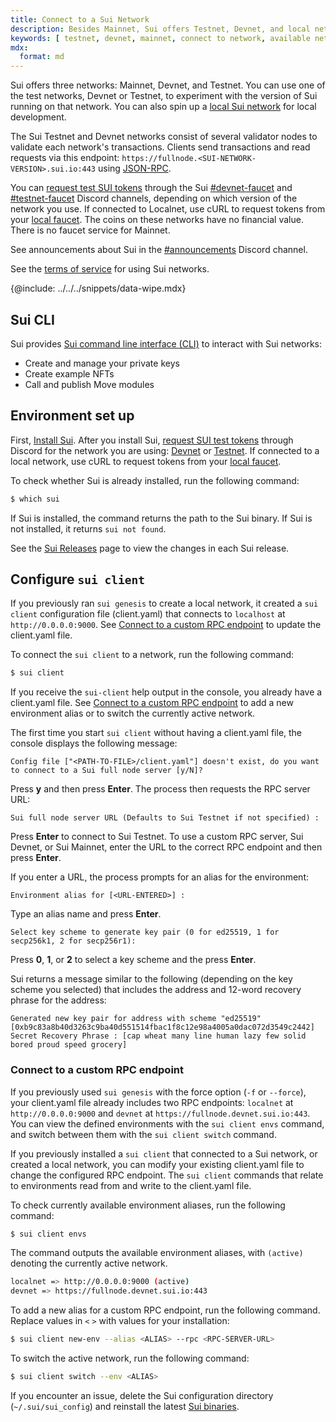 ```yaml
---
title: Connect to a Sui Network
description: Besides Mainnet, Sui offers Testnet, Devnet, and local networks that you can connect to for development. You can also configure a custom RPC endpoint. 
keywords: [ testnet, devnet, mainnet, connect to network, available networks, sui networks, connect to a network, connect to testnet, connect to devnet, connect to mainnet, sui testnet, sui devnet, sui mainnet ]
mdx:
  format: md
---
```


Sui offers three networks: Mainnet, Devnet, and Testnet. You can use one of the test networks, Devnet or Testnet, to experiment with the version of Sui running on that network. You can also spin up a [local Sui network](./local-network.mdx) for local development. 

The Sui Testnet and Devnet networks consist of several validator nodes to validate each network's transactions. Clients send transactions and read requests via this endpoint: `https://fullnode.<SUI-NETWORK-VERSION>.sui.io:443` using [JSON-RPC](/references/sui-api.mdx).

You can [request test SUI tokens](#request-test-tokens) through the Sui [#devnet-faucet](https://discordapp.com/channels/916379725201563759/971488439931392130) and [#testnet-faucet](https://discord.com/channels/916379725201563759/1037811694564560966) Discord channels, depending on which version of the network you use. If connected to Localnet, use cURL to request tokens from your [local faucet](./local-network.mdx#use-the-local-faucet). The coins on these networks have no financial value. There is no faucet service for Mainnet.

See announcements about Sui in the [#announcements](https://discord.com/channels/916379725201563759/925109817834631189) Discord channel.

See the [terms of service](https://sui.io/terms/) for using Sui networks.

{@include: ../../../snippets/data-wipe.mdx}

## Sui CLI

Sui provides [Sui command line interface (CLI)](/references/cli/client.mdx) to interact with Sui networks:

- Create and manage your private keys
- Create example NFTs
- Call and publish Move modules


## Environment set up

First, [Install Sui](./sui-install.mdx#install-binaries). After you install Sui, [request SUI test tokens](#request-gas-tokens) through Discord for the network you are using: [Devnet](https://discordapp.com/channels/916379725201563759/971488439931392130) or [Testnet](https://discord.com/channels/916379725201563759/1037811694564560966). If connected to a local network, use cURL to request tokens from your [local faucet](./local-network.mdx#use-the-local-faucet).

To check whether Sui is already installed, run the following command:

```sh
$ which sui
```

If Sui is installed, the command returns the path to the Sui binary. If Sui is not installed, it returns `sui not found`.

See the [Sui Releases](https://github.com/MystenLabs/sui/releases) page to view the changes in each Sui release.

## Configure `sui client`

If you previously ran `sui genesis` to create a local network, it created a `sui client` configuration file (client.yaml) that connects to `localhost` at `http://0.0.0.0:9000`. See [Connect to a custom RPC endpoint](#connect-to-a-custom-rpc-endpoint) to update the client.yaml file.

To connect the `sui client` to a network, run the following command:

```sh
$ sui client
```

If you receive the `sui-client` help output in the console, you already have a client.yaml file. See [Connect to a custom RPC endpoint](#connect-to-a-custom-rpc-endpoint) to add a new environment alias or to switch the currently active network.

The first time you start `sui client` without having a client.yaml file, the console displays the following message:

```
Config file ["<PATH-TO-FILE>/client.yaml"] doesn't exist, do you want to connect to a Sui full node server [y/N]?
```

Press **y** and then press **Enter**. The process then requests the RPC server URL: 

```
Sui full node server URL (Defaults to Sui Testnet if not specified) :
```

Press **Enter** to connect to Sui Testnet. To use a custom RPC server, Sui Devnet, or Sui Mainnet, enter the URL to the correct RPC endpoint and then press **Enter**.

If you enter a URL, the process prompts for an alias for the environment:

```
Environment alias for [<URL-ENTERED>] :
```
Type an alias name and press **Enter**.

```
Select key scheme to generate key pair (0 for ed25519, 1 for secp256k1, 2 for secp256r1):
```

Press **0**, **1**, or **2** to select a key scheme and the press **Enter**.

Sui returns a message similar to the following (depending on the key scheme you selected) that includes the address and 12-word recovery phrase for the address:

```
Generated new key pair for address with scheme "ed25519" [0xb9c83a8b40d3263c9ba40d551514fbac1f8c12e98a4005a0dac072d3549c2442]
Secret Recovery Phrase : [cap wheat many line human lazy few solid bored proud speed grocery]
```

### Connect to a custom RPC endpoint

If you previously used `sui genesis` with the force option (`-f` or `--force`), your client.yaml file already includes two RPC endpoints: `localnet` at `http://0.0.0.0:9000` and `devnet` at `https://fullnode.devnet.sui.io:443`. You can view the defined environments with the `sui client envs` command, and switch between them with the `sui client switch` command.

If you previously installed a `sui client` that connected to a Sui network, or created a local network, you can modify your existing client.yaml file to change the configured RPC endpoint. The `sui client` commands that relate to environments read from and write to the client.yaml file.

To check currently available environment aliases, run the following command: 

```sh
$ sui client envs
```

The command outputs the available environment aliases, with `(active)` denoting the currently active network.
```sh
localnet => http://0.0.0.0:9000 (active)
devnet => https://fullnode.devnet.sui.io:443
```

To add a new alias for a custom RPC endpoint, run the following command. Replace values in `<` `>` with values for your installation:

```sh
$ sui client new-env --alias <ALIAS> --rpc <RPC-SERVER-URL>
```

To switch the active network, run the following command:

```sh
$ sui client switch --env <ALIAS>
```

If you encounter an issue, delete the Sui configuration directory (`~/.sui/sui_config`) and reinstall the latest [Sui binaries](./sui-install.mdx#install-sui-binaries).
